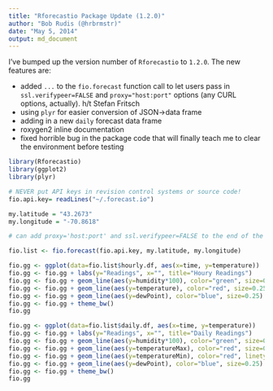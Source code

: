 ```yaml
---
title: "Rforecastio Package Update (1.2.0)"
author: "Bob Rudis (@hrbrmstr)"
date: "May 5, 2014"
output: md_document
---
```


I've bumped up the version number of `Rforecastio` to `1.2.0`. The new features are:

- added `...` to the `fio.forecast` function call to let users pass in `ssl.verifypeer=FALSE` and `proxy="host:port"` options (any CURL options, actually). h/t Stefan Fritsch
- using `plyr` for easier conversion of JSON->data frame
- adding in a new `daily` forecast data frame
- roxygen2 inline documentation
- fixed horrible bug in the package code that will finally teach me to clear the environment before testing

```r
library(Rforecastio)
library(ggplot2)
library(plyr)

# NEVER put API keys in revision control systems or source code!
fio.api.key= readLines("~/.forecast.io")

my.latitude = "43.2673"
my.longitude = "-70.8618"

# can add proxy='host:port' and ssl.verifypeer=FALSE to the end of the fio.forecast call

fio.list <- fio.forecast(fio.api.key, my.latitude, my.longitude)
```

```r
fio.gg <- ggplot(data=fio.list$hourly.df, aes(x=time, y=temperature))
fio.gg <- fio.gg + labs(y="Readings", x="", title="Houry Readings")
fio.gg <- fio.gg + geom_line(aes(y=humidity*100), color="green", size=0.25)
fio.gg <- fio.gg + geom_line(aes(y=temperature), color="red", size=0.25)
fio.gg <- fio.gg + geom_line(aes(y=dewPoint), color="blue", size=0.25)
fio.gg <- fio.gg + theme_bw()
fio.gg
```

```r
fio.gg <- ggplot(data=fio.list$daily.df, aes(x=time, y=temperature))
fio.gg <- fio.gg + labs(y="Readings", x="", title="Daily Readings")
fio.gg <- fio.gg + geom_line(aes(y=humidity*100), color="green", size=0.25)
fio.gg <- fio.gg + geom_line(aes(y=temperatureMax), color="red", size=0.25)
fio.gg <- fio.gg + geom_line(aes(y=temperatureMin), color="red", linetype=2, size=0.25)
fio.gg <- fio.gg + geom_line(aes(y=dewPoint), color="blue", size=0.25)
fio.gg <- fio.gg + theme_bw()
fio.gg
```
